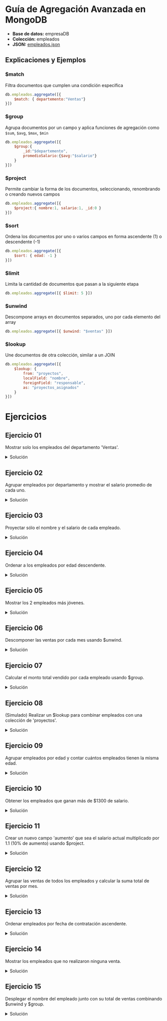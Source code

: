 # Guía de Agregación Avanzada en MongoDB

- **Base de datos:** empresaDB
- **Colección:** empleados
- **JSON:** [empleados.json](/inacap/ti3v32/data/empleados02.json)


## Explicaciones y Ejemplos

### $match
Filtra documentos que cumplen una condición específica

```js
db.empleados.aggregate([{
    $match: { departemento:"Ventas"}
}])
```

### $group
Agrupa documentos por un campo y aplica funciones de agregación como `$sum`, `$avg`, `$max`, `$min`

```js
db.empleados.aggregate([{
    $group:{
        _id:"$departemento",
        promedioSalario:{$avg:"$salario"}    
    }
}])
```

### $project
Permite cambiar la forma de los documentos, seleccionando, renombrando o creando nuevos campos

```js
db.empleados.aggregate([{
    $project:{ nombre:1, salario:1, _id:0 }
}])
```

### $sort
Ordena los documentos por uno o varios campos en forma ascendente (1) o descendente (-1)

```js
db.empleados.aggregate([{
    $sort: { edad: -1 }
}])
```

### $limit
Limita la cantidad de documentos que pasan a la siguiente etapa

```js
db.empleados.aggregate([{ $limit: 5 }])
```

### $unwind
Descompone arrays en documentos separados, uno por cada elemento del array

```js
db.empleados.aggregate([{ $unwind: "$ventas" }])
```

### $lookup
Une documentos de otra colección, similar a un JOIN

```js
db.empleados.aggregate([{ 
    $lookup: { 
        from: "proyectos",
        localField: "nombre",
        foreignField: "responsable",
        as: "proyectos_asignados" 
    } 
}])
```

# Ejercicios

## Ejercicio 01
Mostrar solo los empleados del departamento 'Ventas'.

<details>
    <summary>Solución</summary>
```js
db.empleados.aggregate([{
    $match: { departamento: "Ventas" }
}])
```
</details>

## Ejercicio 02
Agrupar empleados por departamento y mostrar el salario promedio de cada uno.

<details>
    <summary>Solución</summary>
```js
db.empleados.aggregate([{
    $group: {
        _id: "$departamento",
        promedioSalario: { $avg: "$salario" }
    }
}])
```
</details>

## Ejercicio 03
Proyectar sólo el nombre y el salario de cada empleado.

<details>
    <summary>Solución</summary>
```js
db.empleados.aggregate([{
    $project: { nombre: 1, salario: 1, _id: 0 }
}])
```
</details>

## Ejercicio 04
Ordenar a los empleados por edad descendente.

<details>
    <summary>Solución</summary>
```js
db.empleados.aggregate([{
    $sort: { edad: -1 }
}])
```
</details>

## Ejercicio 05
Mostrar los 2 empleados más jóvenes.

<details>
    <summary>Solución</summary>
```js
db.empleados.aggregate([
    { $sort: { edad: 1 } },
    { $limit: 2 }
])
```
</details>

## Ejercicio 06
Descomponer las ventas por cada mes usando $unwind.

<details>
    <summary>Solución</summary>
```js
db.empleados.aggregate([
    { $unwind: "$ventas" }
])
```
</details>

## Ejercicio 07
Calcular el monto total vendido por cada empleado usando $group.

<details>
    <summary>Solución</summary>
```js
db.empleados.aggregate([
    { $unwind: "$ventas" },
    { $group: {
        _id: "$nombre",
        totalVentas: { $sum: "$ventas.monto" }
      }
    }
])
```
</details>

## Ejercicio 08
(Simulado) Realizar un $lookup para combinar empleados con una colección de 'proyectos'.

<details>
    <summary>Solución</summary>
```js
db.empleados.aggregate([{
    $lookup: {
        from: "proyectos",
        localField: "nombre",
        foreignField: "responsable",
        as: "proyectos_asignados"
    }
}])
```
</details>

## Ejercicio 09
Agrupar empleados por edad y contar cuántos empleados tienen la misma edad.

<details>
    <summary>Solución</summary>
```js
db.empleados.aggregate([{
    $group: {
        _id: "$edad",
        cantidad: { $sum: 1 }
    }
}])
```
</details>

## Ejercicio 10
Obtener los empleados que ganan más de $1300 de salario.

<details>
    <summary>Solución</summary>
```js
db.empleados.aggregate([{
    $match: { salario: { $gt: 1300 } }
}])
```
</details>

## Ejercicio 11
Crear un nuevo campo 'aumento' que sea el salario actual multiplicado por 1.1 (10% de aumento) usando $project.

<details>
    <summary>Solución</summary>
```js
db.empleados.aggregate([{
    $project: {
        nombre: 1,
        salario: 1,
        aumento: { $multiply: ["$salario", 1.1] }
    }
}])
```
</details>

## Ejercicio 12
Agrupar las ventas de todos los empleados y calcular la suma total de ventas por mes.

<details>
    <summary>Solución</summary>
```js
db.empleados.aggregate([
    { $unwind: "$ventas" },
    { $group: {
        _id: "$ventas.mes",
        totalVentas: { $sum: "$ventas.monto" }
      }
    },
    { $sort: { _id: 1 } }
])
```
</details>

## Ejercicio 13
Ordenar empleados por fecha de contratación ascendente.

<details>
    <summary>Solución</summary>
```js
db.empleados.aggregate([{
    $sort: { fechaContratacion: 1 }
}])
```
</details>

## Ejercicio 14
Mostrar los empleados que no realizaron ninguna venta.

<details>
    <summary>Solución</summary>
```js
db.empleados.aggregate([{
    $match: { 
        $or: [
            { ventas: { $exists: false } },
            { ventas: { $size: 0 } }
        ]
    }
}])
```
</details>

## Ejercicio 15
Desplegar el nombre del empleado junto con su total de ventas combinando $unwind y $group.

<details>
    <summary>Solución</summary>
```js
db.empleados.aggregate([
    { $unwind: "$ventas" },
    { $group: {
        _id: "$nombre",
        totalVentas: { $sum: "$ventas.monto" }
      }
    },
    { $project: {
        nombre: "$_id",
        totalVentas: 1,
        _id: 0
      }
    }
])
```
</details>
